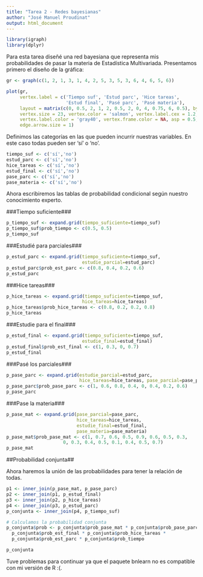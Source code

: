 ```yaml
---
title: "Tarea 2 - Redes bayesianas"
author: "José Manuel Proudinat"
output: html_document
---
```


```r
library(igraph)
library(dplyr)
```

Para esta tarea diseñé una red bayesiana que representa mis probabilidades de pasar la materia de Estadística Multivariada. Presentamos primero el diseño de la gráfica:

```r
gr <- graph(c(1, 2, 1, 3, 1, 4, 2, 5, 3, 5, 3, 6, 4, 6, 5, 6))

plot(gr, 
     vertex.label = c('Tiempo suf', 'Estud parc', 'Hice tareas', 
                      'Estud final', 'Pasé parc', 'Pasé materia'), 
     layout = matrix(c(0, 0.5, 2, 1, 2, 0.5, 2, 0, 4, 0.75, 6, 0.5), byrow = TRUE, ncol = 2),
     vertex.size = 23, vertex.color = 'salmon', vertex.label.cex = 1.2,
     vertex.label.color = 'gray40', vertex.frame.color = NA, asp = 0.5, 
     edge.arrow.size = 1)
```

Definimos las categorías en las que pueden incurrir nuestras variables. En este caso todas pueden ser 'sí' o 'no'.

```r
tiempo_suf <- c('sí','no')
estud_parc <- c('sí','no')
hice_tareas <- c('sí','no')
estud_final <- c('sí','no')
pase_parc <- c('sí','no')
pase_materia <- c('sí','no')
```

Ahora escribiremos las tablas de probabilidad condicional según nuestro conocimiento experto.

###Tiempo suficiente###

```r
p_tiempo_suf <- expand.grid(tiempo_suficiente=tiempo_suf)
p_tiempo_suf$prob_tiempo <- c(0.5, 0.5)
p_tiempo_suf
```

###Estudié para parciales###

```r
p_estud_parc <- expand.grid(tiempo_suficiente=tiempo_suf, 
                            estudie_parcial=estud_parc)
p_estud_parc$prob_est_parc <- c(0.8, 0.4, 0.2, 0.6)
p_estud_parc
```

###Hice tareas###

```r
p_hice_tareas <- expand.grid(tiempo_suficiente=tiempo_suf, 
                            hice_tareas=hice_tareas)
p_hice_tareas$prob_hice_tareas <- c(0.8, 0.2, 0.2, 0.8)
p_hice_tareas
```

###Estudie para el final###

```r
p_estud_final <- expand.grid(tiempo_suficiente=tiempo_suf, 
                            estudie_final=estud_final)
p_estud_final$prob_est_final <- c(1, 0.3, 0, 0.7)
p_estud_final
```

###Pasé los parciales###

```r
p_pase_parc <- expand.grid(estudie_parcial=estud_parc, 
                           hice_tareas=hice_tareas, pase_parcial=pase_parc)
p_pase_parc$prob_pase_parc <- c(1, 0.6, 0.8, 0.4, 0, 0.4, 0.2, 0.6)
p_pase_parc
```

###Pase la materia###

```r
p_pase_mat <- expand.grid(pase_parcial=pase_parc, 
                          hice_tareas=hice_tareas,
                          estudie_final=estud_final,
                          pase_materia=pase_materia)
p_pase_mat$prob_pase_mat <- c(1, 0.7, 0.6, 0.5, 0.9, 0.6, 0.5, 0.3,
                     0, 0.3, 0.4, 0.5, 0.1, 0.4, 0.5, 0.7)
p_pase_mat
```


##Probabilidad conjunta##

Ahora haremos la unión de las probabilidades para tener la relación de todas.

```r
p1 <- inner_join(p_pase_mat, p_pase_parc)
p2 <- inner_join(p1, p_estud_final)
p3 <- inner_join(p2, p_hice_tareas)
p4 <- inner_join(p3, p_estud_parc)
p_conjunta <- inner_join(p4, p_tiempo_suf)

# Calculamos la probabilidad conjunta
p_conjunta$prob <- p_conjunta$prob_pase_mat * p_conjunta$prob_pase_parc *
  p_conjunta$prob_est_final * p_conjunta$prob_hice_tareas *
  p_conjunta$prob_est_parc * p_conjunta$prob_tiempo

p_conjunta
```

Tuve problemas para continuar ya que el paquete bnlearn no es compatible con mi versión de R :(.









